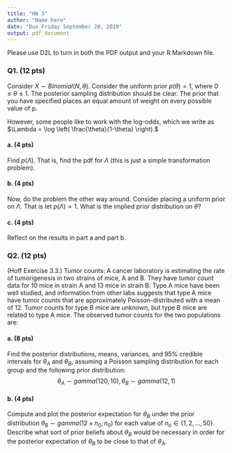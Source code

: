 ```yaml
---
title: "HW 3"
author: "Name here"
date: "Due Friday September 20, 2019"
output: pdf_document
---
```


Please use D2L to turn in both the PDF output and your R Markdown file.

### Q1. (12 pts) 
Consider $X \sim Binomial(N,\theta)$. Consider the uniform prior $p(\theta) = 1,$ where $0 \leq \theta \leq 1.$ The posterior sampling distribution should be clear. The prior that you have specified places an equal amount of weight on every possible value of p.

However, some people like to work with the log-odds, which we write as $\Lambda = \log \left( \frac{\theta}{1-\theta} \right).$

#### a. (4 pts)
Find $p(\Lambda)$. That is, find the pdf for $\Lambda$ (this is just a simple transformation problem).

#### b. (4 pts)	
Now, do the problem the other way around. Consider placing a uniform prior on $\Lambda$. That is let $p(\Lambda) \propto 1.$ What is the implied prior distribution on $\theta$?

#### c. (4 pts)
Reflect on the results in part a and part b. 

### Q2. (12 pts)
 (Hoff Exercise 3.3.) Tumor counts: A cancer laboratory is estimating the rate of tumorigenesis in two strains of mice, A and B. They have tumor count data for 10 mice in strain A and 13 mice in strain B. Type A mice have been well studied, and information from other labs suggests that type A mice have tumor counts that are approximately Poisson-distributed with a mean of 12. Tumor counts for type B mice are unknown, but type B mice are related to type A mice. The observed tumor counts for the two populations are:
\begin{eqnarray*}
\boldsymbol{y}_A &=& (12,9,12,14,13,13,15,8,15,6)\\
\boldsymbol{y}_B &=& (11,11,10,9,9,8,7,10,6,8,8,9,7)
\end{eqnarray*}

#### a. (8 pts)
Find the posterior distributions, means, variances, and 95% credible intervals for $\theta_A$ and $\theta_B$, assuming a Poisson sampling distribution for each group and the following prior distribution:
$$\theta_A \sim gamma(120,10), \theta_B \sim gamma(12,1)$$

#### b. (4 pts)
Compute and plot the posterior expectation for $\theta_B$ under the prior distribution $\theta_B \sim gamma(12\times n_0,n_0)$ for each value of $n_o \in \{1,2, ..., 50\}.$ Describe what sort of prior beliefs about $\theta_B$ would be necessary in order for the posterior expectation of $\theta_B$ to be close to that of $\theta_A$.

